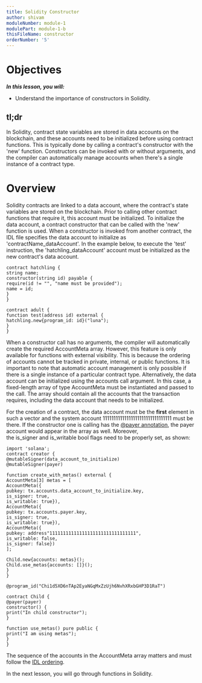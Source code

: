 ```yaml
---
title: Solidity Constructor
author: shivam
moduleNumber: module-1
modulePart: module-1-b
thisFileName: constructor
orderNumber: '5'
---
```


# Objectives

***************In this lesson, you will:*************** 

- Understand the importance of constructors in Solidity.

## tl;dr

In Solidity, contract state variables are stored in data accounts on the blockchain, and these accounts need to be initialized before using contract functions. This is typically done by calling a contract's constructor with the 'new' function. Constructors can be invoked with or without arguments, and the compiler can automatically manage accounts when there's a single instance of a contract type.

# Overview

Solidity contracts are linked to a data account, where the contract's state variables are stored on the blockchain. Prior to calling other contract functions that require it, this account must be initialized. To initialize the data account, a contract constructor that can be called with the 'new' function is used.
When a constructor is invoked from another contract, the IDL file specifies the data account to initialize as 'contractName_dataAccount'. In the example below, to execute the 'test' instruction, the 'hatchling_dataAccount' account must be initialized as the new contract's data account.

```soldity
contract hatchling {
string name;
constructor(string id) payable {
require(id != "", "name must be provided");
name = id;
}
}

contract adult {
function test(address id) external {
hatchling.new{program_id: id}("luna");
}
}
```

When a constructor call has no arguments, the compiler will automatically create the required AccountMeta array. However, this feature is only available for functions with external visibility. This is because the ordering of accounts cannot be tracked in private, internal, or public functions. It is important to note that automatic account management is only possible if there is a single instance of a particular contract type.
Alternatively, the data account can be initialized using the accounts call argument. In this case, a fixed-length array of type AccountMeta must be instantiated and passed to the call. The array should contain all the accounts that the transaction requires, including the data account that needs to be initialized.

For the creation of a contract, the data account must be the **first** element in such a vector and the system account 11111111111111111111111111111111 must be there. If the constructor one is calling has the [@payer annotation](https://solang.readthedocs.io/en/v0.3.3/targets/solana.html#payer-seeds-bump), the payer account would appear in the array as well. Moreover, the is_signer and is_writable bool flags need to be properly set, as shown:

```soldity
import 'solana';
contract creator {
@mutableSigner(data_account_to_initialize)
@mutableSigner(payer)

function create_with_metas() external {
AccountMeta[3] metas = [
AccountMeta({
pubkey: tx.accounts.data_account_to_initialize.key,
is_signer: true,
is_writable: true}),
AccountMeta({
pubkey: tx.accounts.payer.key,
is_signer: true,
is_writable: true}),
AccountMeta({
pubkey: address"11111111111111111111111111111111",
is_writable: false,
is_signer: false})
];

Child.new{accounts: metas}();
Child.use_metas{accounts: []}();
}
}

@program_id("Chi1d5XD6nTAp2EyaNGqMxZzUjh6NvhXRxbGHP3D1RaT")

contract Child {
@payer(payer)
constructor() {
print("In child constructor");
}

function use_metas() pure public {
print("I am using metas");
}
}
```

The sequence of the accounts in the AccountMeta array matters and must follow the [IDL ordering](https://solang.readthedocs.io/en/v0.3.3/targets/solana.html#account-management).

In the next lesson, you will go through functions in Solidity.